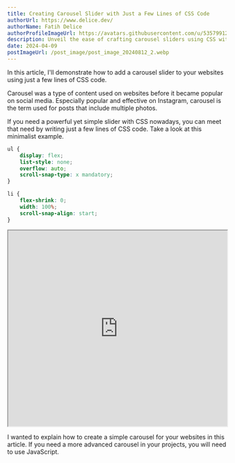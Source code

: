 ```yaml
---
title: Creating Carousel Slider with Just a Few Lines of CSS Code
authorUrl: https://www.delice.dev/
authorName: Fatih Delice
authorProfileImageUrl: https://avatars.githubusercontent.com/u/53579912?v=4
description: Unveil the ease of crafting carousel sliders using CSS with just a few lines of code, revolutionizing your website's visual storytelling effortlessly.
date: 2024-04-09
postImageUrl: /post_image/post_image_20240812_2.webp
---
```


In this article, I'll demonstrate how to add a carousel slider to your websites using just a few lines of CSS code.

Carousel was a type of content used on websites before it became popular on social media. Especially popular and effective on Instagram, carousel is the term used for posts that include multiple photos.

If you need a powerful yet simple slider with CSS nowadays, you can meet that need by writing just a few lines of CSS code. Take a look at this minimalist example.

```css
ul {
    display: flex;
    list-style: none;
    overflow: auto;
    scroll-snap-type: x mandatory;
}

li {
    flex-shrink: 0;
    width: 100%;
    scroll-snap-align: start;
}
```
<div>
  <iframe id="CodePen Frame"
      title="Inline Frame Example"
      width="100%"
      height="450"
      src="https://codepen.io/fatih-delice/embed/bGKWXOe?default-tab=html%2Cresult">
  </iframe>
</div>

I wanted to explain how to create a simple carousel for your websites in this article. If you need a more advanced carousel in your projects, you will need to use JavaScript.